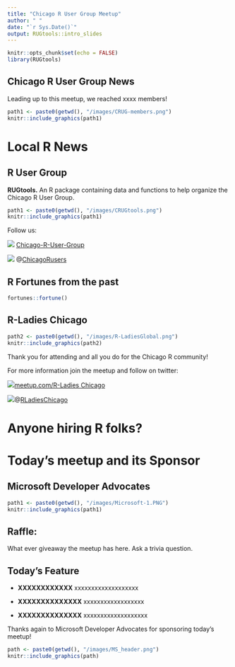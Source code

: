 ```yaml
---
title: "Chicago R User Group Meetup"
author: " "
date: "`r Sys.Date()`"
output: RUGtools::intro_slides
---
```



```r
knitr::opts_chunk$set(echo = FALSE)
library(RUGtools)
```

## Chicago R User Group News

Leading up to this meetup, we reached xxxx members!


```r
path1 <- paste0(getwd(), "/images/CRUG-members.png")
knitr::include_graphics(path1)
```


# Local R News

## R User Group {.smaller .columns-2}


**RUGtools.** An R package containing data and functions to help organize the Chicago R User Group.

```r
path1 <- paste0(getwd(), "/images/CRUGtools.png")
knitr::include_graphics(path1)
```

Follow us:

![](images/GitHub-Mark.png) [Chicago-R-User-Group](https://twitter.com/ChicagoRusers)


![](images/twitter50x41.png) @[ChicagoRusers](https://twitter.com/ChicagoRusers)


## R Fortunes from the past

```r
fortunes::fortune()
```

## R-Ladies Chicago

```r
path2 <- paste0(getwd(), "/images/R-LadiesGlobal.png")
knitr::include_graphics(path2)
```


Thank you for attending and all you do for the Chicago R community!

For more information join the meetup and follow on twitter:


![](images/m_swarm_50x50.png)[meetup.com/R-Ladies Chicago](https://www.meetup.com/rladies-chicago/)


![](images/twitter50x41.png)@[RLadiesChicago](https://twitter.com/RLadiesChicago)

# Anyone hiring R folks? 

# Today's meetup and its Sponsor


## Microsoft Developer Advocates

```r
path1 <- paste0(getwd(), "/images/Microsoft-1.PNG")
knitr::include_graphics(path1)
```


## Raffle:

What ever giveaway the meetup has here. Ask a trivia question.


## Today's Feature 


- **XXXXXXXXXXXX** xxxxxxxxxxxxxxxxxxx

- **XXXXXXXXXXXXXX** xxxxxxxxxxxxxxxxxx

- **XXXXXXXXXXXXXX** xxxxxxxxxxxxxxxxxxx

Thanks again to Microsoft Developer Advocates for sponsoring today's meetup!

```r
path <- paste0(getwd(), "/images/MS_header.png")
knitr::include_graphics(path)
```
